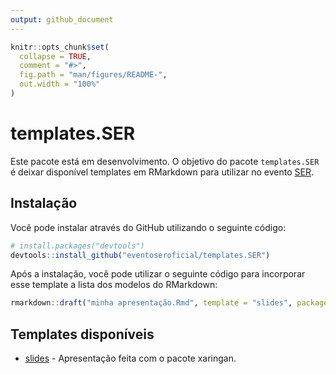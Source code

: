 ```yaml
---
output: github_document
---
```


<!-- README.md is generated from README.Rmd. Please edit that file -->

```r
knitr::opts_chunk$set(
  collapse = TRUE,
  comment = "#>",
  fig.path = "man/figures/README-",
  out.width = "100%"
)
```

# templates.SER

<!-- badges: start -->
<!-- badges: end -->

Este pacote está em desenvolvimento. O objetivo do pacote `templates.SER` é deixar disponível templates em RMarkdown para utilizar no evento [SER](http://ser.uff.br/).

## Instalação

Você pode instalar através do GitHub utilizando o seguinte código:

``` r
# install.packages("devtools")
devtools::install_github("eventoseroficial/templates.SER")
```

Após a instalação, você pode utilizar o seguinte código para incorporar esse template a lista dos modelos do RMarkdown:

``` r
rmarkdown::draft("minha apresentação.Rmd", template = "slides", package = "templates.SER")
```

## Templates disponíveis

- [slides](https://exemplo-slide-ser.netlify.app/skeleton.html) - Apresentação feita com o pacote  xaringan.
